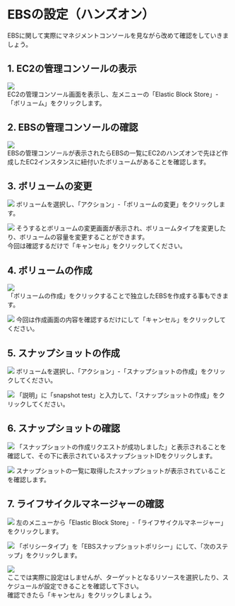 # EBSの設定（ハンズオン）
EBSに関して実際にマネジメントコンソールを見ながら改めて確認をしていきましょう。
## 1. EC2の管理コンソールの表示
![](../../aws_cp_ebs_hands_on_show_ec2_management_console.png)  
EC2の管理コンソール画面を表示し、左メニューの「Elastic Block Store」-「ボリューム」をクリックします。  
## 2. EBSの管理コンソールの確認
![](../../aws_cp_ebs_hands_on_check_ebs_management_console.png)  
EBSの管理コンソールが表示されたらEBSの一覧にEC2のハンズオンで先ほど作成したEC2インスタンスに紐付いたボリュームがあることを確認します。
## 3. ボリュームの変更
![](../../aws_cp_ebs_hands_on_change_volume_1.png)
ボリュームを選択し、「アクション」-「ボリュームの変更」をクリックします。  

![](../../aws_cp_ebs_hands_on_change_volume_2.png)
そうするとボリュームの変更画面が表示され、ボリュームタイプを変更したり、ボリュームの容量を変更することができます。  
今回は確認するだけで「キャンセル」をクリックしてください。
## 4. ボリュームの作成
![](../../aws_cp_ebs_hands_on_check_ebs_management_console.png)  
「ボリュームの作成」をクリックすることで独立したEBSを作成する事もできます。

![](../../aws_cp_ebs_hands_on_create_volume.png)
今回は作成画面の内容を確認するだけにして「キャンセル」をクリックしてください。
## 5. スナップショットの作成
![](../../aws_cp_ebs_hands_on_get_snapshot_1.png)
ボリュームを選択し、「アクション」-「スナップショットの作成」をクリックしてください。　　

![](../../aws_cp_ebs_hands_on_get_snapshot_2.png)
「説明」に「snapshot test」と入力して、「スナップショットの作成」をクリックしてください。  

## 6. スナップショットの確認
![](../../aws_cp_ebs_hands_on_get_snapshot_3.png)
「スナップショットの作成リクエストが成功しました」と表示されることを確認して、その下に表示されているスナップショットIDをクリックします。  

![](../../aws_cp_ebs_hands_on_get_snapshot_4.png)
スナップショットの一覧に取得したスナップショットが表示されていることを確認します。
## 7. ライフサイクルマネージャーの確認
![](../../aws_cp_ebs_hands_on_life_cycle_manager_1.png)
左のメニューから「Elastic Block Store」-「ライフサイクルマネージャー」をクリックします。  

![](../../aws_cp_ebs_hands_on_life_cycle_manager_2.png)
「ポリシータイプ」を「EBSスナップショットポリシー」にして、「次のステップ」をクリックします。  

![](../../aws_cp_ebs_hands_on_life_cycle_manager_3.png)  
ここでは実際に設定はしませんが、ターゲットとなるリソースを選択したり、スケジュールが設定できることを確認して下さい。  
確認できたら「キャンセル」をクリックしましょう。